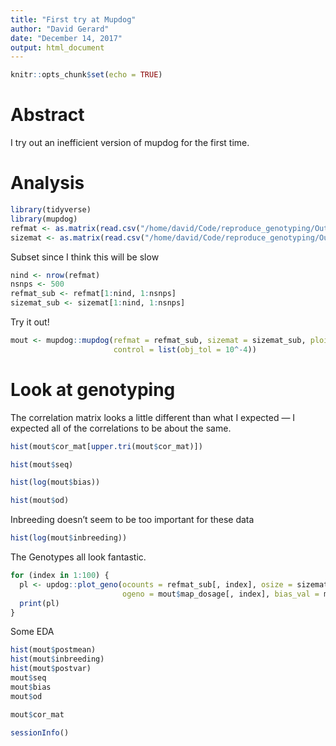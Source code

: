 ```yaml
---
title: "First try at Mupdog"
author: "David Gerard"
date: "December 14, 2017"
output: html_document
---
```


```r
knitr::opts_chunk$set(echo = TRUE)
```

# Abstract

I try out an inefficient version of mupdog for the first time.

# Analysis

```r
library(tidyverse)
library(mupdog)
refmat <- as.matrix(read.csv("/home/david/Code/reproduce_genotyping/Output/shirasawa_snps/example_refcounts.csv", row.names = 1))
sizemat <- as.matrix(read.csv("/home/david/Code/reproduce_genotyping/Output/shirasawa_snps/example_readcounts.csv", row.names = 1))
```

Subset since I think this will be slow

```r
nind <- nrow(refmat)
nsnps <- 500
refmat_sub <- refmat[1:nind, 1:nsnps]
sizemat_sub <- sizemat[1:nind, 1:nsnps]
```

Try it out!
```r
mout <- mupdog::mupdog(refmat = refmat_sub, sizemat = sizemat_sub, ploidy = 6, verbose = FALSE, 
                       control = list(obj_tol = 10^-4))
```

# Look at genotyping

The correlation matrix looks a little different than what I expected --- I expected all of the correlations to be about the same.
```r
hist(mout$cor_mat[upper.tri(mout$cor_mat)])
```

```r
hist(mout$seq)
```

```r
hist(log(mout$bias))
```

```r
hist(mout$od)
```

Inbreeding doesn't seem to be too important for these data
```r
hist(log(mout$inbreeding))
```


The Genotypes all look fantastic.
```r
for (index in 1:100) {
  pl <- updog::plot_geno(ocounts = refmat_sub[, index], osize = sizemat_sub[, index], ploidy = 6, 
                         ogeno = mout$map_dosage[, index], bias_val = mout$bias[index], seq_error = mout$seq[index])
  print(pl)
}

```


Some EDA
```r
hist(mout$postmean)
hist(mout$inbreeding)
hist(mout$postvar)
mout$seq
mout$bias
mout$od 
```

```r
mout$cor_mat
```





```r
sessionInfo()
```















